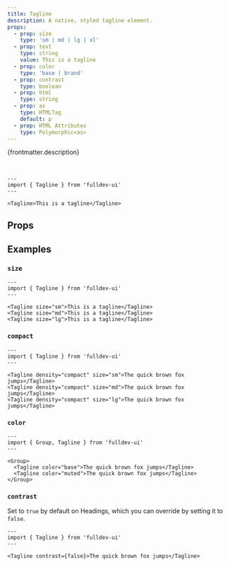 ```yaml
---
title: Tagline
description: A native, styled tagline element.
props:
  - prop: size
    type: 'sm | md | lg | xl'
  - prop: text
    type: string
    value: This is a tagline
  - prop: color
    type: 'base | brand'
  - prop: contrast
    type: boolean
  - prop: html
    type: string
  - prop: as
    type: HTMLTag
    default: p
  - prop: HTML Attributes
    type: Polymorphic<as>
---
```



{frontmatter.description}

<br />

```astro live
---
import { Tagline } from 'fulldev-ui'
---

<Tagline>This is a tagline</Tagline>
```

## Props

<PropsTable props={frontmatter.props} />

## Examples

### `size`

<SizeProp />

```astro live
---
import { Tagline } from 'fulldev-ui'
---

<Tagline size="sm">This is a tagline</Tagline>
<Tagline size="md">This is a tagline</Tagline>
<Tagline size="lg">This is a tagline</Tagline>
```

### `compact`

<CompactProp />

```astro live
---
import { Tagline } from 'fulldev-ui'
---

<Tagline density="compact" size="sm">The quick brown fox jumps</Tagline>
<Tagline density="compact" size="md">The quick brown fox jumps</Tagline>
<Tagline density="compact" size="lg">The quick brown fox jumps</Tagline>
```

### `color`

<VariantProp />

```astro live
---
import { Group, Tagline } from 'fulldev-ui'
---

<Group>
  <Tagline color="base">The quick brown fox jumps</Tagline>
  <Tagline color="muted">The quick brown fox jumps</Tagline>
</Group>
```

### `contrast`

Set to `true` by default on Headings, which you can override by setting it to `false`.

```astro live
---
import { Tagline } from 'fulldev-ui'
---

<Tagline contrast={false}>The quick brown fox jumps</Tagline>
```
